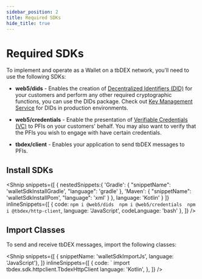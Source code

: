 ```yaml
---
sidebar_position: 2
title: Required SDKs
hide_title: true
---
```


<LanguageSwitcher languages="JavaScript, Kotlin" />

# Required SDKs

To implement and operate as a Wallet on a tbDEX network, you’ll need to use the following SDKs:


* **web5/dids** - Enables the creation of [Decentralized Identifiers (DID)](/docs/web5/learn/decentralized-identifiers) for your customers and perform any other required cryptographic functions, you can use the DIDs package. Check out [Key Management Service](/docs/web5/build/decentralized-identifiers/key-management) for DIDs in production environments.

* **web5/credentials** - Enable the presentation of [Verifiable Credentials (VC)](/docs/web5/learn/verifiable-credentials) to PFIs on your customers' behalf. You may also want to verify that the PFIs you wish to engage with have certain credentials.

* **tbdex/client** - Enables your application to send tbDEX messages to PFIs.

## Install SDKs

<Shnip snippets={[
    { 
      nestedSnippets:{
          'Gradle': {
            "snippetName": 'walletSdkInstallGradle',
            "language": 'gradle'
          },
          'Maven': {
            "snippetName": 'walletSdkInstallPom',
            "language": 'xml'
          }
        },
        language: 'Kotlin'
    }
  ]}
  inlineSnippets={[
  {
code: `npm i @web5/dids 
npm i @web5/credentials 
npm i @tbdex/http-client`,
language: 'JavaScript',
codeLanguage: 'bash'
  },
  ]}
/>

## Import Classes

To send and receive tbDEX messages, import the following classes:

<Shnip snippets={[
    { snippetName: 'walletSdkImportJs', language: 'JavaScript'},
  ]}
  inlineSnippets={[
    {
      code: `  import tbdex.sdk.httpclient.TbdexHttpClient
      language: 'Kotlin',
    },
  ]}
  />